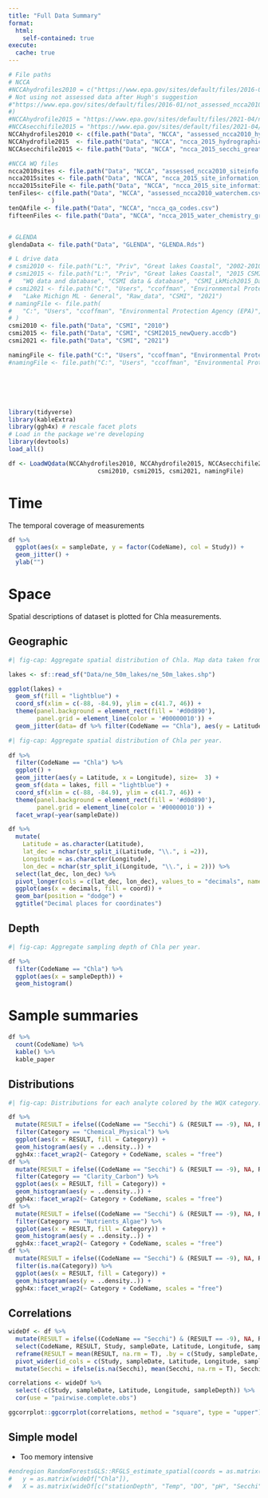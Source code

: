 ```yaml
---
title: "Full Data Summary"
format: 
  html:
    self-contained: true
execute: 
  cache: true
---
```



```r
# File paths
# NCCA
#NCCAhydrofiles2010 = c("https://www.epa.gov/sites/default/files/2016-01/assessed_ncca2010_hydrolab.csv"# , 
# Not using not assessed data after Hugh's suggestion
#"https://www.epa.gov/sites/default/files/2016-01/not_assessed_ncca2010_hydrolab.csv"
#)
#NCCAhydrofile2015 = "https://www.epa.gov/sites/default/files/2021-04/ncca_2015_hydrographic_profile_great_lakes-data.csv"
#NCCAsecchifile2015 = "https://www.epa.gov/sites/default/files/2021-04/ncca_2015_secchi_great_lakes-data.csv" 
NCCAhydrofiles2010 <- c(file.path("Data", "NCCA", "assessed_ncca2010_hydrolab.csv"))
NCCAhydrofile2015  <- file.path("Data", "NCCA", "ncca_2015_hydrographic_profile_great_lakes-data.csv")
NCCAsecchifile2015 <- file.path("Data", "NCCA", "ncca_2015_secchi_great_lakes-data.csv")

#NCCA WQ files
ncca2010sites <- file.path("Data", "NCCA", "assessed_ncca2010_siteinfo.revised.06212016.csv")
ncca2015sites <- file.path("Data", "NCCA", "ncca_2015_site_information_great_lakes-data.csv")
ncca2015siteFile <- file.path("Data", "NCCA", "ncca_2015_site_information_great_lakes-data.csv")
tenFiles<- c(file.path("Data", "NCCA", "assessed_ncca2010_waterchem.csv")# , file.path("Data", "NCCA", "nassessedWaterChem2010.csv")
            )
tenQAfile <- file.path("Data", "NCCA", "ncca_qa_codes.csv")
fifteenFiles <- file.path("Data", "NCCA", "ncca_2015_water_chemistry_great_lakes-data.csv")


# GLENDA 
glendaData <- file.path("Data", "GLENDA", "GLENDA.Rds")

# L drive data
# csmi2010 <- file.path("L:", "Priv", "Great lakes Coastal", "2002-2010 Water Quality", "2010")
# csmi2015 <- file.path("L:", "Priv", "Great lakes Coastal", "2015 CSMI Lake Michigan",
#   "WQ data and database", "CSMI data & database", "CSMI_LkMich2015_Database_working_minsRivMouths.accdb")
# csmi2021 <- file.path("C:", "Users", "ccoffman", "Environmental Protection Agency (EPA)",
#   "Lake Michign ML - General", "Raw_data", "CSMI", "2021")
# namingFile <- file.path(
#   "C:", "Users", "ccoffman", "Environmental Protection Agency (EPA)", "Lake Michigan ML - General", "Results", "Analytes3.xlsx"
# )
csmi2010 <- file.path("Data", "CSMI", "2010")
csmi2015 <- file.path("Data", "CSMI", "CSMI2015_newQuery.accdb")
csmi2021 <- file.path("Data", "CSMI", "2021")

namingFile <- file.path("C:", "Users", "ccoffman", "Environmental Protection Agency (EPA)", "Lake Michigan ML - General", "Results", "Analytes3.xlsx")
#namingFile <- file.path("C:", "Users", "ccoffman", "Environmental Protection Agency (EPA)", "Lake Michigan ML - General", "Results", "Analytes3_chargeRemoved.xlsx")






library(tidyverse)
library(kableExtra)
library(ggh4x) # rescale facet plots
# Load in the package we're developing
library(devtools)
load_all()

df <- LoadWQdata(NCCAhydrofiles2010, NCCAhydrofile2015, NCCAsecchifile2015, ncca2010sites, ncca2015sites, tenFiles, tenQAfile, fifteenFiles, glendaData,
                         csmi2010, csmi2015, csmi2021, namingFile)
```


# Time
The temporal coverage of measurements
```r
df %>% 
  ggplot(aes(x = sampleDate, y = factor(CodeName), col = Study)) +
  geom_jitter() + 
  ylab("")
```

# Space
Spatial descriptions of dataset is plotted for Chla measurements. 

## Geographic
```r
#| fig-cap: Aggregate spatial distribution of Chla. Map data taken from https://www.naturalearthdata.com/downloads/50m-physical-vectors/

lakes <- sf::read_sf("Data/ne_50m_lakes/ne_50m_lakes.shp")

ggplot(lakes) +
  geom_sf(fill = "lightblue") +
  coord_sf(xlim = c(-88, -84.9), ylim = c(41.7, 46)) +
  theme(panel.background = element_rect(fill = '#d0d890'),
        panel.grid = element_line(color = '#00000010')) +
  geom_jitter(data= df %>% filter(CodeName == "Chla"), aes(y = Latitude, x = Longitude), size=  3)
```

```r
#| fig-cap: Aggregate spatial distribution of Chla per year.
 
df %>% 
  filter(CodeName == "Chla") %>%
  ggplot() +
  geom_jitter(aes(y = Latitude, x = Longitude), size=  3) +
  geom_sf(data = lakes, fill = "lightblue") + 
  coord_sf(xlim = c(-88, -84.9), ylim = c(41.7, 46)) + 
  theme(panel.background = element_rect(fill = '#d0d890'),
        panel.grid = element_line(color = '#00000010')) +
  facet_wrap(~year(sampleDate))
```


```r
df %>% 
  mutate(
    Latitude = as.character(Latitude),
    lat_dec = nchar(str_split_i(Latitude, "\\.", i =2)),
    Longitude = as.character(Longitude),
    lon_dec = nchar(str_split_i(Longitude, "\\.", i = 2))) %>%
  select(lat_dec, lon_dec) %>%
  pivot_longer(cols = c(lat_dec, lon_dec), values_to = "decimals", names_to = "coord") %>%
  ggplot(aes(x = decimals, fill = coord)) +
  geom_bar(position = "dodge") + 
  ggtitle("Decimal places for coordinates")
```

## Depth
```r
#| fig-cap: Aggregate sampling depth of Chla per year.

df %>% 
  filter(CodeName == "Chla") %>%
  ggplot(aes(x = sampleDepth)) + 
  geom_histogram()
```

# Sample summaries
```r
df %>% 
  count(CodeName) %>%
  kable() %>%
  kable_paper

```

## Distributions
```r
#| fig-cap: Distributions for each analyte colored by the WQX category. 

df %>%
  mutate(RESULT = ifelse((CodeName == "Secchi") & (RESULT == -9), NA, RESULT)) %>%
  filter(Category == "Chemical_Physical") %>%
  ggplot(aes(x = RESULT, fill = Category)) + 
  geom_histogram(aes(y = ..density..)) +
  ggh4x::facet_wrap2(~ Category + CodeName, scales = "free")
df %>%
  mutate(RESULT = ifelse((CodeName == "Secchi") & (RESULT == -9), NA, RESULT)) %>%
  filter(Category == "Clarity_Carbon") %>%
  ggplot(aes(x = RESULT, fill = Category)) + 
  geom_histogram(aes(y = ..density..)) +
  ggh4x::facet_wrap2(~ Category + CodeName, scales = "free")
df %>%
  mutate(RESULT = ifelse((CodeName == "Secchi") & (RESULT == -9), NA, RESULT)) %>%
  filter(Category == "Nutrients_Algae") %>%
  ggplot(aes(x = RESULT, fill = Category)) + 
  geom_histogram(aes(y = ..density..)) +
  ggh4x::facet_wrap2(~ Category + CodeName, scales = "free")
df %>%
  mutate(RESULT = ifelse((CodeName == "Secchi") & (RESULT == -9), NA, RESULT)) %>%
  filter(is.na(Category)) %>%
  ggplot(aes(x = RESULT, fill = Category)) + 
  geom_histogram(aes(y = ..density..)) +
  ggh4x::facet_wrap2(~ Category + CodeName, scales = "free")

```


## Correlations
```r
wideDf <- df %>%
  mutate(RESULT = ifelse((CodeName == "Secchi") & (RESULT == -9), NA, RESULT)) %>%
  select(CodeName, RESULT, Study, sampleDate, Latitude, Longitude, sampleDepth, stationDepth) %>%
  reframe(RESULT = mean(RESULT, na.rm = T), .by = c(Study, sampleDate, Latitude, Longitude, sampleDepth, CodeName, stationDepth)) %>%
  pivot_wider(id_cols = c(Study, sampleDate, Latitude, Longitude, sampleDepth, stationDepth), names_from = CodeName, values_from = RESULT) %>%
  mutate(Secchi = ifelse(is.na(Secchi), mean(Secchi, na.rm = T), Secchi), .by = c(Study, sampleDate, Latitude, Longitude, stationDepth))

correlations <- wideDf %>%
  select(-c(Study, sampleDate, Latitude, Longitude, sampleDepth)) %>%
  cor(use = "pairwise.complete.obs")

ggcorrplot::ggcorrplot(correlations, method = "square", type = "upper")
```



## Simple model
- Too memory intensive

```r
#endregion RandomForestsGLS::RFGLS_estimate_spatial(coords = as.matrix(wideDf[c("Latitude", "Longitude")]), 
#   y = as.matrix(wideDf["Chla"]),
#   X = as.matrix(wideDf[c("stationDepth", "Temp", "DO", "pH", "Secchi")]))

```

